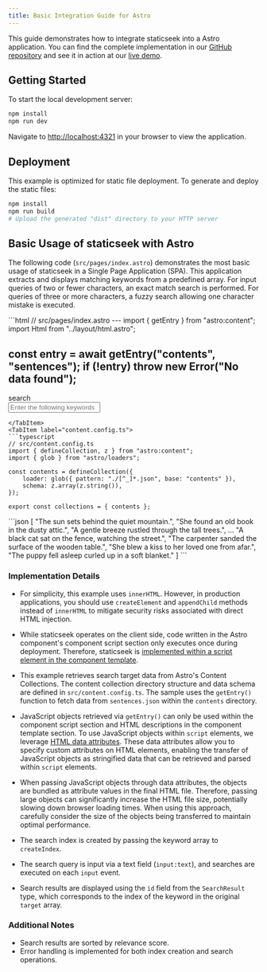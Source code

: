```yaml
---
title: Basic Integration Guide for Astro
---
```



This guide demonstrates how to integrate staticseek into a Astro application. 
You can find the complete implementation in our [GitHub repository](https://github.com/osawa-naotaka/staticseek/tree/main/example/astro/01.basic) and
see it in action at our [live demo](https://staticseek-astro-basic.pages.dev/).

## Getting Started

To start the local development server:

```bash
npm install
npm run dev
```

Navigate to [http://localhost:4321](http://localhost:4321) in your browser to view the application.

## Deployment

This example is optimized for static file deployment. To generate and deploy the static files:

```bash
npm install
npm run build
# Upload the generated "dist" directory to your HTTP server
```

## Basic Usage of staticseek with Astro

The following code (`src/pages/index.astro`) demonstrates the most basic usage of staticseek in a Single Page Application (SPA). This application extracts and displays matching keywords from a predefined array. For input queries of two or fewer characters, an exact match search is performed. For queries of three or more characters, a fuzzy search allowing one character mistake is executed.

<Tabs syncKey="src">
<TabItem label="index.astro">
```html
// src/pages/index.astro
---
import { getEntry } from "astro:content";
import Html from "../layout/html.astro";

const entry = await getEntry("contents", "sentences");
if (!entry) throw new Error("No data found");
---
<Html>
	<section>
		<div class="input-area">
			<div>search</div>
			<input type="text" name="search" id="search" placeholder="Enter the following keywords" />
		</div>
		<ul class="search-result" data-target={JSON.stringify(entry.data)}>
		</ul>
	</section>
</Html>

<script>
	import { createIndex, LinearIndex, search, StaticSeekError } from "staticseek";

	const search_result_element = document.querySelector<HTMLUListElement>(".search-result");
	if(!search_result_element) throw new Error("No search result element found");
	const target_string = search_result_element.dataset.target;
	const target = JSON.parse(target_string ?? "") as string[];

	const index = createIndex(LinearIndex, target);
	if(index instanceof StaticSeekError) throw index;

	const search_input = document.querySelector<HTMLInputElement>("#search");
	search_input?.addEventListener("input", async (e) => {
		const query = search_input.value;
		const result = await search(index, query);
		if(result instanceof StaticSeekError) throw result;

		search_result_element.innerHTML = '<li><div class="sentence">sentence</div><div>score</div></li>';

		if(query.length === 0) {
			for(const r of target) {
				const li = document.createElement("li");
				li.innerHTML = `<div class="sentence">${r}</div><div></div>`;
				search_result_element.appendChild(li);
			};
		} else {
			for(const r of result) {
				const li = document.createElement("li");
				li.innerHTML = `<div class="sentence">${target[r.id]}</div><div class="score">${r.score.toFixed(4)}</div>`;
				search_result_element.appendChild(li);
			};
		}
	});
	search_input?.dispatchEvent(new Event("input"));
</script>
```
</TabItem>
<TabItem label="content.config.ts">
```typescript
// src/content.config.ts
import { defineCollection, z } from "astro:content";
import { glob } from "astro/loaders";

const contents = defineCollection({
    loader: glob({ pattern: "./[^_]*.json", base: "contents" }),
    schema: z.array(z.string()),
});

export const collections = { contents };
```
</TabItem>
<TabItem label="sentences.json">
```json
[
    "The sun sets behind the quiet mountain.",
    "She found an old book in the dusty attic.",
    "A gentle breeze rustled through the tall trees.",
	...
    "A black cat sat on the fence, watching the street.",
    "The carpenter sanded the surface of the wooden table.",
    "She blew a kiss to her loved one from afar.",
    "The puppy fell asleep curled up in a soft blanket."
]
```
</TabItem>
</Tabs>

### Implementation Details

- For simplicity, this example uses `innerHTML`. However, in production applications, you should use `createElement` and `appendChild` methods instead of `innerHTML` to mitigate security risks associated with direct HTML injection.

- While staticseek operates on the client side, code written in the Astro component's component script section only executes once during deployment. Therefore, staticseek is [implemented within a script element in the component template](https://docs.astro.build/en/guides/client-side-scripts/).

- This example retrieves search target data from Astro's Content Collections. The content collection directory structure and data schema are defined in `src/content.config.ts`. The sample uses the `getEntry()` function to fetch data from `sentences.json` within the `contents` directory.

- JavaScript objects retrieved via `getEntry()` can only be used within the component script section and HTML descriptions in the component template section. To use JavaScript objects within `script` elements, we leverage [HTML data attributes](https://docs.astro.build/en/guides/client-side-scripts/#pass-frontmatter-variables-to-scripts). These data attributes allow you to specify custom attributes on HTML elements, enabling the transfer of JavaScript objects as stringified data that can be retrieved and parsed within `script` elements.

- When passing JavaScript objects through data attributes, the objects are bundled as attribute values in the final HTML file. Therefore, passing large objects can significantly increase the HTML file size, potentially slowing down browser loading times. When using this approach, carefully consider the size of the objects being transferred to maintain optimal performance.

- The search index is created by passing the keyword array to `createIndex`.

- The search query is input via a text field (`input:text`), and searches are executed on each `input` event.

- Search results are displayed using the `id` field from the `SearchResult` type, which corresponds to the index of the keyword in the original `target` array.

### Additional Notes

- Search results are sorted by relevance score.
- Error handling is implemented for both index creation and search operations.